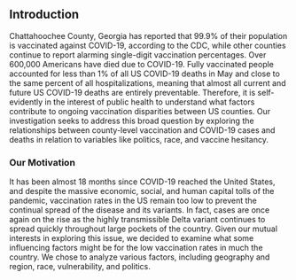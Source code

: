 ## Introduction

Chattahoochee County, Georgia has reported that 99.9% of their population is vaccinated against COVID-19, according to the CDC, while other counties continue to report alarming single-digit vaccination percentages. Over 600,000 Americans have died due to COVID-19. Fully vaccinated people accounted for less than 1% of all US COVID-19 deaths in May and close to the same percent of all hospitalizations, meaning that almost all current and future US COVID-19 deaths are entirely preventable. Therefore, it is self-evidently in the interest of public health to understand what factors contribute to ongoing vaccination disparities between US counties. Our investigation seeks to address this broad question by exploring the relationships between county-level vaccination and COVID-19 cases and deaths in relation to variables like politics, race, and vaccine hesitancy. 

### Our Motivation

It has been almost 18 months since COVID-19 reached the United States, and despite the massive economic, social, and human capital tolls of the pandemic, vaccination rates in the US remain too low to prevent the continual spread of the disease and its variants. In fact, cases are once again on the rise as the highly transmissible Delta variant continues to spread quickly throughout large pockets of the country. Given our mutual interests in exploring this issue, we decided to examine what some influencing factors might be for the low vaccination rates in much the country. We chose to analyze various factors, including geography and region, race, vulnerability, and politics.